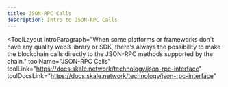 ```yaml
---
title: JSON-RPC Calls
description: Intro to JSON-RPC Calls
---
```


<ToolLayout
    introParagraph="When some platforms or frameworks don't have any quality web3 library or SDK, there's always the possibility to make the blockchain calls directly to the JSON-RPC methods supported by the chain."
    toolName="JSON-RPC Calls"
    toolLink="https://docs.skale.network/technology/json-rpc-interface"
    toolDocsLink="https://docs.skale.network/technology/json-rpc-interface"
>
</ToolLayout>